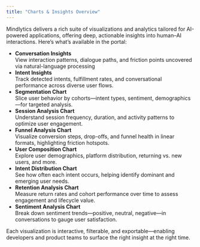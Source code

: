 ```yaml
---
title: "Charts & Insights Overview"
---
```


Mindlytics delivers a rich suite of visualizations and analytics tailored for AI-powered applications, offering deep, actionable insights into human–AI interactions. Here’s what’s available in the portal:

- **Conversation Insights**\
  View interaction patterns, dialogue paths, and friction points uncovered via natural-language processing
- **Intent Insights**\
  Track detected intents, fulfillment rates, and conversational performance across diverse user flows.
- **Segmentation Chart**\
  Slice user behavior by cohorts—intent types, sentiment, demographics—for targeted analysis.
- **Session Analysis Chart**\
  Understand session frequency, duration, and activity patterns to optimize user engagement.
- **Funnel Analysis Chart**\
  Visualize conversion steps, drop-offs, and funnel health in linear formats, highlighting friction hotspots.
- **User Composition Chart**\
  Explore user demographics, platform distribution, returning vs. new users, and more.
- **Intent Distribution Chart**\
  See how often each intent occurs, helping identify dominant and emerging user needs.
- **Retention Analysis Chart**\
  Measure return rates and cohort performance over time to assess engagement and lifecycle value.
- **Sentiment Analysis Chart**\
  Break down sentiment trends—positive, neutral, negative—in conversations to gauge user satisfaction.

Each visualization is interactive, filterable, and exportable—enabling developers and product teams to surface the right insight at the right time.